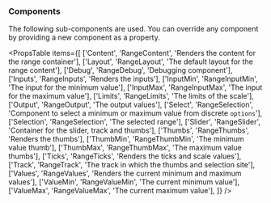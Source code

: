 
### Components

The following sub-components are used.  You can override any component
by providing a new component as a property.

<PropsTable
  items={[
    ['Content',   'RangeContent',   'Renders the content for the range container'],
    ['Layout',    'RangeLayout',    'The default layout for the range content'],
    ['Debug',     'RangeDebug',     'Debugging component'],
    ['Inputs',    'RangeInputs',    'Renders the inputs'],
    ['InputMin',  'RangeInputMin',  'The input for the minimum value'],
    ['InputMax',  'RangeInputMax',  'The input for the maximum value'],
    ['Limits',    'RangeLimits',    'The limits of the scale'],
    ['Output',    'RangeOutput',    'The output values'],
    ['Select',    'RangeSelection', 'Component to select a minimum or maximum value from discrete `options`'],
    ['Selection', 'RangeSelection', 'The selected range'],
    ['Slider',    'RangeSlider',    'Container for the slider, track and thumbs'],
    ['Thumbs',    'RangeThumbs',    'Renders the thumbs'],
    ['ThumbMin',  'RangeThumbMin',  'The minimum value thumb'],
    ['ThumbMax',  'RangeThumbMax',  'The maximum value thumbs'],
    ['Ticks',     'RangeTicks',     'Renders the ticks and scale values'],
    ['Track',     'RangeTrack',     'The track in which the thumbs and selection site'],
    ['Values',    'RangeValues',    'Renders the current minimum and maximum values'],
    ['ValueMin',  'RangeValueMin',  'The current minimum value'],
    ['ValueMax',  'RangeValueMax',  'The current maximum value'],
  ]}
/>
